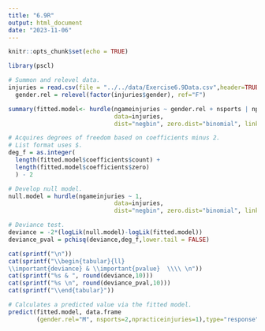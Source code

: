 ```yaml
---
title: "6.9R"
output: html_document
date: "2023-11-06"
---
```


```r
knitr::opts_chunk$set(echo = TRUE)
```

```r
library(pscl)
```

```r
# Summon and relevel data.
injuries = read.csv(file = "../../data/Exercise6.9Data.csv",header=TRUE,sep=",")
  gender.rel = relevel(factor(injuries$gender), ref="F") 
```

```r
summary(fitted.model<- hurdle(ngameinjuries ~ gender.rel + nsports | npracticeinjuries,
                              data=injuries,
                              dist="negbin", zero.dist="binomial", link="logit"))

# Acquires degrees of freedom based on coefficients minus 2.
# List format uses $.
deg_f = as.integer(
  length(fitted.model$coefficients$count) +
  length(fitted.model$coefficients$zero)
  ) - 2
```

```r
# Develop null model.
null.model = hurdle(ngameinjuries ~ 1,
                              data=injuries,
                              dist="negbin", zero.dist="binomial", link="logit")

# Deviance test.
deviance = -2*(logLik(null.model)-logLik(fitted.model))
deviance_pval = pchisq(deviance,deg_f,lower.tail = FALSE)

cat(sprintf("\n"))
cat(sprintf("\\begin{tabular}{ll}
\\important{deviance} & \\important{pvalue}  \\\\ \n"))
cat(sprintf("%s & ", round(deviance,10)))
cat(sprintf("%s \n", round(deviance_pval,10)))
cat(sprintf("\\end{tabular}"))
```

```r
# Calculates a predicted value via the fitted model.
predict(fitted.model, data.frame
        (gender.rel="M", nsports=2,npracticeinjuries=1),type="response")
```
